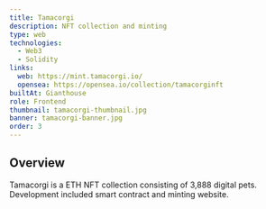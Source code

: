 ```yaml
---
title: Tamacorgi
description: NFT collection and minting
type: web
technologies:
  - Web3
  - Solidity
links:
  web: https://mint.tamacorgi.io/
  opensea: https://opensea.io/collection/tamacorginft
builtAt: Gianthouse
role: Frontend
thumbnail: tamacorgi-thumbnail.jpg
banner: tamacorgi-banner.jpg
order: 3
---
```


## Overview

Tamacorgi is a ETH NFT collection consisting of 3,888 digital pets. Development included smart contract and minting website.
